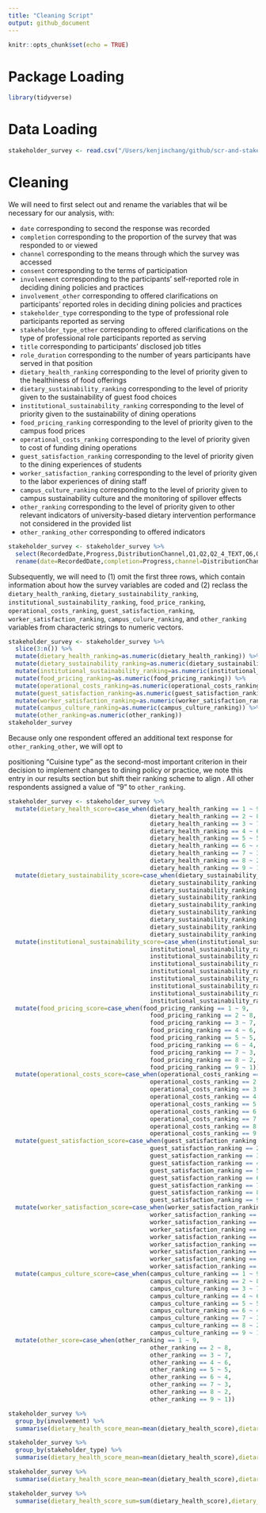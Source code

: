 ```yaml
---
title: "Cleaning Script"
output: github_document
---
```


```r
knitr::opts_chunk$set(echo = TRUE)
```

# Package Loading

```r
library(tidyverse)
```

# Data Loading

```r
stakeholder_survey <- read.csv("/Users/kenjinchang/github/scr-and-stakeholder-analysis/data/survey-data.csv")
```

# Cleaning

We will need to first select out and rename the variables that wil be necessary for our analysis, with:

* `date` corresponding to second the response was recorded
* `completion` corresponding to the proportion of the survey that was responded to or viewed
* `channel` corresponding to the means through which the survey was accessed
* `consent` corresponding to the terms of participation
* `involvement` corresponding to the participants' self-reported role in deciding dining policies and practices
* `involvement_other` corresponding to offered clarifications on participants' reported roles in deciding dining policies and practices
* `stakeholder_type` corresponding to the type of professional role participants reported as serving
* `stakeholder_type_other` corresponding to offered clarifications on the type of professional role participants reported as serving
* `title` corresponding to participants' disclosed job titles
* `role_duration` corresponding to the number of years participants have served in that position
* `dietary_health_ranking` corresponding to the level of priority given to the healthiness of food offerings
* `dietary_sustainability_ranking` corresponding to the level of priority given to the sustainability of guest food choices
* `institutional_sustainability_ranking` corresponding to the level of priority given to the sustainability of dining operations
* `food_pricing_ranking` corresponding to the level of priority given to the campus food prices
* `operational_costs_ranking` corresponding to the level of priority given to cost of funding dining operations
* `guest_satisfaction_ranking` corresponding to the level of priority given to the dining experiences of students
* `worker_satisfaction_ranking` corresponding to the level of priority given to the labor experiences of dining staff
* `campus_culture_ranking` corresponding to the level of priority given to campus sustainability culture and the monitoring of spillover effects
* `other_ranking` corresponding to the level of priority given to other relevant indicators of university-based dietary intervention performance not considered in the provided list
* `other_ranking_other` corresponding to offered indicators

```r
stakeholder_survey <- stakeholder_survey %>%
  select(RecordedDate,Progress,DistributionChannel,Q1,Q2,Q2_4_TEXT,Q6,Q6_10_TEXT,Q3,Q5_1,Q2_1,Q2_2,Q2_3,Q2_4,Q2_5,Q2_6,Q2_7,Q2_8,Q2_9,Q2_9_TEXT) %>%
  rename(date=RecordedDate,completion=Progress,channel=DistributionChannel,consent=Q1,involvement=Q2,involvement_other=Q2_4_TEXT,stakeholder_type=Q6,stakeholder_type_other=Q6_10_TEXT,title=Q3,role_duration=Q5_1,dietary_health_ranking=Q2_1,dietary_sustainability_ranking=Q2_2,institutional_sustainability_ranking=Q2_3,food_pricing_ranking=Q2_4,operational_costs_ranking=Q2_5,guest_satisfaction_ranking=Q2_6,worker_satisfaction_ranking=Q2_7,campus_culture_ranking=Q2_8,other_ranking=Q2_9,other_ranking_other=Q2_9_TEXT) 
```

Subsequently, we will need to (1) omit the first three rows, which contain information about how the survey variables are coded and (2) reclass the `dietary_health_ranking`, `dietary_sustainability_ranking`, `institutional_sustainability_ranking`, `food_price_ranking`, `operational_costs_ranking`, `guest_satisfaction_ranking`, `worker_satisfaction_ranking`, `campus_culure_ranking`, and `other_ranking` variables from characteric strings to numeric vectors. 

```r
stakeholder_survey <- stakeholder_survey %>%
  slice(3:n()) %>%
  mutate(dietary_health_ranking=as.numeric(dietary_health_ranking)) %>%
  mutate(dietary_sustainability_ranking=as.numeric(dietary_sustainability_ranking)) %>%
  mutate(institutional_sustainability_ranking=as.numeric(institutional_sustainability_ranking)) %>%
  mutate(food_pricing_ranking=as.numeric(food_pricing_ranking)) %>%
  mutate(operational_costs_ranking=as.numeric(operational_costs_ranking)) %>%
  mutate(guest_satisfaction_ranking=as.numeric(guest_satisfaction_ranking)) %>%
  mutate(worker_satisfaction_ranking=as.numeric(worker_satisfaction_ranking)) %>%
  mutate(campus_culture_ranking=as.numeric(campus_culture_ranking)) %>%
  mutate(other_ranking=as.numeric(other_ranking)) 
stakeholder_survey
```

Because only one respondent offered an additional text response for `other_ranking_other`, we will opt to 

positioning "Cuisine type" as the second-most important criterion in their decision to implement changes to dining policy or practice, we note this entry in our results section but shift their ranking scheme to align . All other respondents assigned a value of "9" to `other_ranking`.


```r
stakeholder_survey <- stakeholder_survey %>%
  mutate(dietary_health_score=case_when(dietary_health_ranking == 1 ~ 9,
                                        dietary_health_ranking == 2 ~ 8,
                                        dietary_health_ranking == 3 ~ 7,
                                        dietary_health_ranking == 4 ~ 6,
                                        dietary_health_ranking == 5 ~ 5,
                                        dietary_health_ranking == 6 ~ 4,
                                        dietary_health_ranking == 7 ~ 3,
                                        dietary_health_ranking == 8 ~ 2,
                                        dietary_health_ranking == 9 ~ 1)) %>%
  mutate(dietary_sustainability_score=case_when(dietary_sustainability_ranking == 1 ~ 9,
                                        dietary_sustainability_ranking == 2 ~ 8,
                                        dietary_sustainability_ranking == 3 ~ 7,
                                        dietary_sustainability_ranking == 4 ~ 6,
                                        dietary_sustainability_ranking == 5 ~ 5,
                                        dietary_sustainability_ranking == 6 ~ 4,
                                        dietary_sustainability_ranking == 7 ~ 3,
                                        dietary_sustainability_ranking == 8 ~ 2,
                                        dietary_sustainability_ranking == 9 ~ 1)) %>%
  mutate(institutional_sustainability_score=case_when(institutional_sustainability_ranking == 1 ~ 9,
                                        institutional_sustainability_ranking == 2 ~ 8,
                                        institutional_sustainability_ranking == 3 ~ 7,
                                        institutional_sustainability_ranking == 4 ~ 6,
                                        institutional_sustainability_ranking == 5 ~ 5,
                                        institutional_sustainability_ranking == 6 ~ 4,
                                        institutional_sustainability_ranking == 7 ~ 3,
                                        institutional_sustainability_ranking == 8 ~ 2,
                                        institutional_sustainability_ranking == 9 ~ 1)) %>%
  mutate(food_pricing_score=case_when(food_pricing_ranking == 1 ~ 9,
                                        food_pricing_ranking == 2 ~ 8,
                                        food_pricing_ranking == 3 ~ 7,
                                        food_pricing_ranking == 4 ~ 6,
                                        food_pricing_ranking == 5 ~ 5,
                                        food_pricing_ranking == 6 ~ 4,
                                        food_pricing_ranking == 7 ~ 3,
                                        food_pricing_ranking == 8 ~ 2,
                                        food_pricing_ranking == 9 ~ 1)) %>%
  mutate(operational_costs_score=case_when(operational_costs_ranking == 1 ~ 9,
                                        operational_costs_ranking == 2 ~ 8,
                                        operational_costs_ranking == 3 ~ 7,
                                        operational_costs_ranking == 4 ~ 6,
                                        operational_costs_ranking == 5 ~ 5,
                                        operational_costs_ranking == 6 ~ 4,
                                        operational_costs_ranking == 7 ~ 3,
                                        operational_costs_ranking == 8 ~ 2,
                                        operational_costs_ranking == 9 ~ 1)) %>%
  mutate(guest_satisfaction_score=case_when(guest_satisfaction_ranking == 1 ~ 9,
                                        guest_satisfaction_ranking == 2 ~ 8,
                                        guest_satisfaction_ranking == 3 ~ 7,
                                        guest_satisfaction_ranking == 4 ~ 6,
                                        guest_satisfaction_ranking == 5 ~ 5,
                                        guest_satisfaction_ranking == 6 ~ 4,
                                        guest_satisfaction_ranking == 7 ~ 3,
                                        guest_satisfaction_ranking == 8 ~ 2,
                                        guest_satisfaction_ranking == 9 ~ 1)) %>%
  mutate(worker_satisfaction_score=case_when(worker_satisfaction_ranking == 1 ~ 9,
                                        worker_satisfaction_ranking == 2 ~ 8,
                                        worker_satisfaction_ranking == 3 ~ 7,
                                        worker_satisfaction_ranking == 4 ~ 6,
                                        worker_satisfaction_ranking == 5 ~ 5,
                                        worker_satisfaction_ranking == 6 ~ 4,
                                        worker_satisfaction_ranking == 7 ~ 3,
                                        worker_satisfaction_ranking == 8 ~ 2,
                                        worker_satisfaction_ranking == 9 ~ 1)) %>%
  mutate(campus_culture_score=case_when(campus_culture_ranking == 1 ~ 9,
                                        campus_culture_ranking == 2 ~ 8,
                                        campus_culture_ranking == 3 ~ 7,
                                        campus_culture_ranking == 4 ~ 6,
                                        campus_culture_ranking == 5 ~ 5,
                                        campus_culture_ranking == 6 ~ 4,
                                        campus_culture_ranking == 7 ~ 3,
                                        campus_culture_ranking == 8 ~ 2,
                                        campus_culture_ranking == 9 ~ 1)) %>%
  mutate(other_score=case_when(other_ranking == 1 ~ 9,
                                        other_ranking == 2 ~ 8,
                                        other_ranking == 3 ~ 7,
                                        other_ranking == 4 ~ 6,
                                        other_ranking == 5 ~ 5,
                                        other_ranking == 6 ~ 4,
                                        other_ranking == 7 ~ 3,
                                        other_ranking == 8 ~ 2,
                                        other_ranking == 9 ~ 1)) 
```


```r
stakeholder_survey %>%
  group_by(involvement) %>%
  summarise(dietary_health_score_mean=mean(dietary_health_score),dietary_sustainability_score_mean=mean(dietary_sustainability_score),institutional_sustainability_score_mean=mean(institutional_sustainability_score),institutional_sustainability_score_mean=mean(institutional_sustainability_score),food_pricing_score_mean=mean(food_pricing_score),operational_costs_score_mean=mean(operational_costs_score),guest_satisfaction_score_mean=mean(guest_satisfaction_score),worker_satisfaction_score_mean=mean(worker_satisfaction_score),campus_culture_score_mean=mean(campus_culture_score),other_score_mean=mean(other_score),n=n())
```

```r
stakeholder_survey %>%
  group_by(stakeholder_type) %>%
  summarise(dietary_health_score_mean=mean(dietary_health_score),dietary_sustainability_score_mean=mean(dietary_sustainability_score),institutional_sustainability_score_mean=mean(institutional_sustainability_score),institutional_sustainability_score_mean=mean(institutional_sustainability_score),food_pricing_score_mean=mean(food_pricing_score),operational_costs_score_mean=mean(operational_costs_score),guest_satisfaction_score_mean=mean(guest_satisfaction_score),worker_satisfaction_score_mean=mean(worker_satisfaction_score),campus_culture_score_mean=mean(campus_culture_score),other_score_mean=mean(other_score),n=n())
```

```r
stakeholder_survey %>%
  summarise(dietary_health_score_mean=mean(dietary_health_score),dietary_sustainability_score_mean=mean(dietary_sustainability_score),institutional_sustainability_score_mean=mean(institutional_sustainability_score),institutional_sustainability_score_mean=mean(institutional_sustainability_score),food_pricing_score_mean=mean(food_pricing_score),operational_costs_score_mean=mean(operational_costs_score),guest_satisfaction_score_mean=mean(guest_satisfaction_score),worker_satisfaction_score_mean=mean(worker_satisfaction_score),campus_culture_score_mean=mean(campus_culture_score),other_score_mean=mean(other_score),n=n())
```
```r
stakeholder_survey %>%
  summarise(dietary_health_score_sum=sum(dietary_health_score),dietary_sustainability_score_sum=sum(dietary_sustainability_score),institutional_sustainability_score_sum=sum(institutional_sustainability_score),institutional_sustainability_score_sum=sum(institutional_sustainability_score),food_pricing_score_sum=sum(food_pricing_score),operational_costs_score_sum=sum(operational_costs_score),guest_satisfaction_score_sum=sum(guest_satisfaction_score),worker_satisfaction_score_sum=sum(worker_satisfaction_score),campus_culture_score_sum=sum(campus_culture_score),other_score_sum=sum(other_score),n=n())
```
